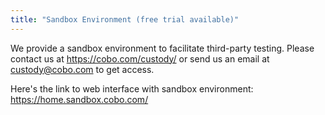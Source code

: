 ```yaml
---
title: "Sandbox Environment (free trial available)"
---
```

We provide a sandbox environment to facilitate third-party testing. Please contact us at https://cobo.com/custody/ or send us an email at custody@cobo.com to get access.

Here's the link to web interface with sandbox environment: https://home.sandbox.cobo.com/